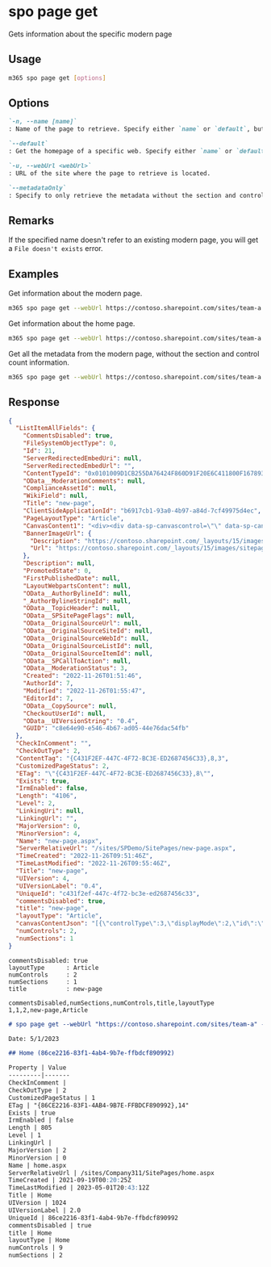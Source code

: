 
# spo page get

Gets information about the specific modern page

## Usage

```sh
m365 spo page get [options]
```

## Options

```md definition-list
`-n, --name [name]`
: Name of the page to retrieve. Specify either `name` or `default`, but not both. 

`--default`
: Get the homepage of a specific web. Specify either `name` or `default`, but not both.

`-u, --webUrl <webUrl>`
: URL of the site where the page to retrieve is located.

`--metadataOnly`
: Specify to only retrieve the metadata without the section and control information.
```

<Global />

## Remarks

If the specified name doesn't refer to an existing modern page, you will get a `File doesn't exists` error.

## Examples

Get information about the modern page.

```sh
m365 spo page get --webUrl https://contoso.sharepoint.com/sites/team-a --name home.aspx
```

Get information about the home page.

```sh
m365 spo page get --webUrl https://contoso.sharepoint.com/sites/team-a --default
```

Get all the metadata from the modern page, without the section and control count information.

```sh
m365 spo page get --webUrl https://contoso.sharepoint.com/sites/team-a --name home.aspx --metadataOnly
```

## Response

<Tabs>
  <TabItem value="JSON">

  ```json
  {
    "ListItemAllFields": {
      "CommentsDisabled": true,
      "FileSystemObjectType": 0,
      "Id": 21,
      "ServerRedirectedEmbedUri": null,
      "ServerRedirectedEmbedUrl": "",
      "ContentTypeId": "0x0101009D1CB255DA76424F860D91F20E6C411800F1678937A82C3142BEF3C962300813B5",
      "OData__ModerationComments": null,
      "ComplianceAssetId": null,
      "WikiField": null,
      "Title": "new-page",
      "ClientSideApplicationId": "b6917cb1-93a0-4b97-a84d-7cf49975d4ec",
      "PageLayoutType": "Article",
      "CanvasContent1": "<div><div data-sp-canvascontrol=\"\" data-sp-canvasdataversion=\"1.0\" data-sp-controldata=\"&#123;&quot;controlType&quot;&#58;3,&quot;displayMode&quot;&#58;2,&quot;id&quot;&#58;&quot;7558d804-0334-49ca-b14a-53870cf6caae&quot;,&quot;position&quot;&#58;&#123;&quot;controlIndex&quot;&#58;1,&quot;sectionIndex&quot;&#58;1,&quot;zoneIndex&quot;&#58;1,&quot;sectionFactor&quot;&#58;12,&quot;layoutIndex&quot;&#58;1&#125;,&quot;webPartId&quot;&#58;&quot;e377ea37-9047-43b9-8cdb-a761be2f8e09&quot;,&quot;emphasis&quot;&#58;&#123;&#125;&#125;\"><div data-sp-webpart=\"\" data-sp-webpartdataversion=\"1.0\" data-sp-webpartdata=\"&#123;&quot;dataVersion&quot;&#58;&quot;1.0&quot;,&quot;description&quot;&#58;&quot;Display a location on a map using Bing Maps.&quot;,&quot;id&quot;&#58;&quot;e377ea37-9047-43b9-8cdb-a761be2f8e09&quot;,&quot;instanceId&quot;&#58;&quot;7558d804-0334-49ca-b14a-53870cf6caae&quot;,&quot;properties&quot;&#58;&#123;&quot;pushPins&quot;&#58;[],&quot;maxNumberOfPushPins&quot;&#58;1,&quot;shouldShowPushPinTitle&quot;&#58;true,&quot;zoomLevel&quot;&#58;12,&quot;mapType&quot;&#58;&quot;road&quot;&#125;,&quot;title&quot;&#58;&quot;Bing Maps&quot;&#125;\"><div data-sp-componentid=\"e377ea37-9047-43b9-8cdb-a761be2f8e09\"></div><div data-sp-htmlproperties=\"\"></div></div></div><div data-sp-canvascontrol=\"\" data-sp-canvasdataversion=\"1.0\" data-sp-controldata=\"&#123;&quot;controlType&quot;&#58;0,&quot;pageSettingsSlice&quot;&#58;&#123;&quot;isDefaultDescription&quot;&#58;true,&quot;isDefaultThumbnail&quot;&#58;true&#125;&#125;\"></div></div>",
      "BannerImageUrl": {
        "Description": "https://contoso.sharepoint.com/_layouts/15/images/sitepagethumbnail.png",
        "Url": "https://contoso.sharepoint.com/_layouts/15/images/sitepagethumbnail.png"
      },
      "Description": null,
      "PromotedState": 0,
      "FirstPublishedDate": null,
      "LayoutWebpartsContent": null,
      "OData__AuthorBylineId": null,
      "_AuthorBylineStringId": null,
      "OData__TopicHeader": null,
      "OData__SPSitePageFlags": null,
      "OData__OriginalSourceUrl": null,
      "OData__OriginalSourceSiteId": null,
      "OData__OriginalSourceWebId": null,
      "OData__OriginalSourceListId": null,
      "OData__OriginalSourceItemId": null,
      "OData__SPCallToAction": null,
      "OData__ModerationStatus": 3,
      "Created": "2022-11-26T01:51:46",
      "AuthorId": 7,
      "Modified": "2022-11-26T01:55:47",
      "EditorId": 7,
      "OData__CopySource": null,
      "CheckoutUserId": null,
      "OData__UIVersionString": "0.4",
      "GUID": "c8e64e90-e546-4b67-ad05-44e76dac54fb"
    },
    "CheckInComment": "",
    "CheckOutType": 2,
    "ContentTag": "{C431F2EF-447C-4F72-BC3E-ED2687456C33},8,3",
    "CustomizedPageStatus": 2,
    "ETag": "\"{C431F2EF-447C-4F72-BC3E-ED2687456C33},8\"",
    "Exists": true,
    "IrmEnabled": false,
    "Length": "4106",
    "Level": 2,
    "LinkingUri": null,
    "LinkingUrl": "",
    "MajorVersion": 0,
    "MinorVersion": 4,
    "Name": "new-page.aspx",
    "ServerRelativeUrl": "/sites/SPDemo/SitePages/new-page.aspx",
    "TimeCreated": "2022-11-26T09:51:46Z",
    "TimeLastModified": "2022-11-26T09:55:46Z",
    "Title": "new-page",
    "UIVersion": 4,
    "UIVersionLabel": "0.4",
    "UniqueId": "c431f2ef-447c-4f72-bc3e-ed2687456c33",
    "commentsDisabled": true,
    "title": "new-page",
    "layoutType": "Article",
    "canvasContentJson": "[{\"controlType\":3,\"displayMode\":2,\"id\":\"7558d804-0334-49ca-b14a-53870cf6caae\",\"position\":{\"controlIndex\":1,\"sectionIndex\":1,\"zoneIndex\":1,\"sectionFactor\":12,\"layoutIndex\":1},\"webPartId\":\"e377ea37-9047-43b9-8cdb-a761be2f8e09\",\"emphasis\":{},\"webPartData\":{\"dataVersion\":\"1.0\",\"description\":\"Display a location on a map using Bing Maps.\",\"id\":\"e377ea37-9047-43b9-8cdb-a761be2f8e09\",\"instanceId\":\"7558d804-0334-49ca-b14a-53870cf6caae\",\"properties\":{\"pushPins\":[],\"maxNumberOfPushPins\":1,\"shouldShowPushPinTitle\":true,\"zoomLevel\":12,\"mapType\":\"road\"},\"title\":\"Bing Maps\",\"serverProcessedContent\":{\"htmlStrings\":{},\"searchablePlainTexts\":{},\"imageSources\":{},\"links\":{}}}},{\"controlType\":0,\"pageSettingsSlice\":{\"isDefaultDescription\":true,\"isDefaultThumbnail\":true}}]",
    "numControls": 2,
    "numSections": 1
  }
  ```

  </TabItem>
  <TabItem value="Text">

  ```text
  commentsDisabled: true
  layoutType      : Article
  numControls     : 2
  numSections     : 1
  title           : new-page
  ```

  </TabItem>
  <TabItem value="CSV">

  ```csv
  commentsDisabled,numSections,numControls,title,layoutType
  1,1,2,new-page,Article
  ```

  </TabItem>
  <TabItem value="Markdown">

  ```md
  # spo page get --webUrl "https://contoso.sharepoint.com/sites/team-a" --name "home.aspx"

  Date: 5/1/2023

  ## Home (86ce2216-83f1-4ab4-9b7e-ffbdcf890992)

  Property | Value
  ---------|-------
  CheckInComment | 
  CheckOutType | 2
  CustomizedPageStatus | 1
  ETag | "{86CE2216-83F1-4AB4-9B7E-FFBDCF890992},14"
  Exists | true
  IrmEnabled | false
  Length | 805
  Level | 1
  LinkingUrl | 
  MajorVersion | 2
  MinorVersion | 0
  Name | home.aspx
  ServerRelativeUrl | /sites/Company311/SitePages/home.aspx
  TimeCreated | 2021-09-19T00:20:25Z
  TimeLastModified | 2023-05-01T20:43:12Z
  Title | Home
  UIVersion | 1024
  UIVersionLabel | 2.0
  UniqueId | 86ce2216-83f1-4ab4-9b7e-ffbdcf890992
  commentsDisabled | true
  title | Home
  layoutType | Home
  numControls | 9
  numSections | 2
  ```

  </TabItem>
</Tabs>
